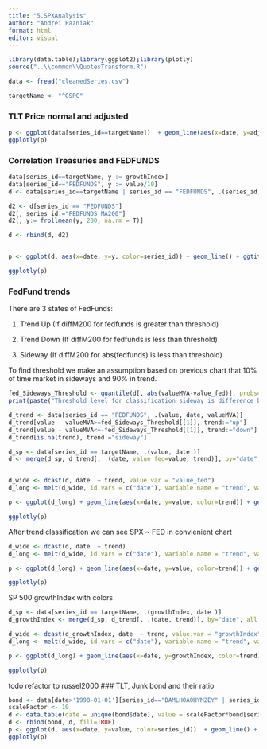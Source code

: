 ```yaml
---
title: "5.SPXAnalysis"
author: "Andrei Pazniak"
format: html
editor: visual
---
```


```r
library(data.table);library(ggplot2);library(plotly)
source("..\\common\\QuotesTransform.R")

data <- fread("cleanedSeries.csv")

targetName <- "^GSPC"

```

### TLT Price normal and adjusted

```r
p <- ggplot(data[series_id==targetName])  + geom_line(aes(x=date, y=adjusted_value_m2, color='Adjusted_M2 SP500')) +geom_line(aes(x=date, y=value, color="SP500")) + ggtitle("SP500 Price normal and adjusted") + ylab(targetName) + xlab("date")
ggplotly(p)
```

### Correlation Treasuries and FEDFUNDS

```r
data[series_id==targetName, y := growthIndex]
data[series_id=="FEDFUNDS", y := value/10]
d <- data[series_id==targetName | series_id == "FEDFUNDS", .(series_id, date, y)]

d2 <- d[series_id == "FEDFUNDS"]
d2[, series_id:="FEDFUNDS_MA200"]
d2[, y:= frollmean(y, 200, na.rm = T)]

d <- rbind(d, d2)


p <- ggplot(d, aes(x=date, y=y, color=series_id)) + geom_line() + ggtitle("SPX and FEDFUNDS") + ylab("growth Index/yield*0.1") + xlab("date")

ggplotly(p)

```

### FedFund trends

There are 3 states of FedFunds:

1.  Trend Up (If diffM200 for fedfunds is greater than threshold)

2.  Trend Down (If diffM200 for fedfunds is less than threshold)

3.  Sideway (If diffM200 for abs(fedfunds) is less than threshold)

To find threshold we make an assumption based on previous chart that 10% of time market in sideways and 90% in trend.

```r
fed_Sideways_Threshold <- quantile(d[, abs(valueMVA-value_fed)], probs=c(0.25), na.rm=TRUE)
print(paste("Threshold level for classification sideway is difference between moving average 200 and real value", fed_Sideways_Threshold[[1]]))

d_trend <- data[series_id == "FEDFUNDS", .(value, date, valueMVA)]
d_trend[value - valueMVA>=fed_Sideways_Threshold[[1]], trend:="up"]
d_trend[value - valueMVA<=-fed_Sideways_Threshold[[1]], trend:="down"]
d_trend[is.na(trend), trend:="sideway"]

d_sp <- data[series_id == targetName, .(value, date )]
d <- merge(d_sp, d_trend[, .(date, value_fed=value, trend)], by="date", all.x=T, all.y = F)


d_wide <- dcast(d, date  ~ trend, value.var = "value_fed")
d_long <- melt(d_wide, id.vars = c("date"), variable.name = "trend", value.name = "value")

p <- ggplot(d_long) + geom_line(aes(x=date, y=value, color=trend)) + geom_line(aes(x=date, y=value), alpha = 0.1) + ggtitle("Trends in FEDFUNDS") + ylab("growth Index/yield*0.1") + xlab("date")

ggplotly(p)
```

After trend classification we can see SPX ~ FED in convienient chart


```r
d_wide <- dcast(d, date  ~ trend)
d_long <- melt(d_wide, id.vars = c("date"), variable.name = "trend", value.name = "value")

p <- ggplot(d_long) + geom_line(aes(x=date, y=value, color=trend)) + geom_line(aes(x=date, y=value), alpha = 0.1) + ggtitle("SPX and FEDFUNDS") + ylab("growth Index/yield*0.1") + xlab("date")

ggplotly(p)
```

SP 500 growthIndex  with colors

```r
d_sp <- data[series_id == targetName, .(growthIndex, date )]
d_growthIndex <- merge(d_sp, d_trend[, .(date, trend)], by="date", all.x=T, all.y = F)

d_wide <- dcast(d_growthIndex, date  ~ trend, value.var = "growthIndex")
d_long <- melt(d_wide, id.vars = c("date"), variable.name = "trend", value.name = "growthIndex")

p <- ggplot(d_long) + geom_line(aes(x=date, y=growthIndex, color=trend)) + geom_line(aes(x=date, y=growthIndex), alpha = 0.1) + ggtitle("SPX and FEDFUNDS") + ylab("growth Index/yield*0.1") + xlab("date")

ggplotly(p)
```


todo refactor tp russel2000 \### TLT, Junk bond and their ratio

```r
bond <- data[date>'1998-01-01'][series_id=="BAMLH0A0HYM2EY" | series_id=="IRLTLT01USM156N"]
scaleFactor <- 10
d <- data.table(date = unique(bond$date), value = scaleFactor*bond[series_id=="IRLTLT01USM156N", value]/ bond[series_id=="BAMLH0A0HYM2EY", value], series_id = "tlt2junk", type="USA Economic/Percent")
d <- rbind(bond, d, fill=TRUE)
p <- ggplot(d, aes(x=date, y=value, color=series_id))  + geom_line() + geom_hline(yintercept = 2, color="blue") + geom_hline(yintercept = 5, color="blue") + ggtitle("TLT, Junk bond and their ratio") + ylab("yield/ratio") + xlab("date")
ggplotly(p)

```
